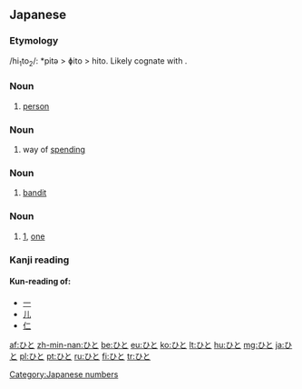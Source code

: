 ==Japanese==

===Etymology===
/hi<sub>1</sub>to<sub>2</sub>/: *pitə > ɸito > hito. Likely cognate with {{term|一|hito|one}}.

===Noun===
{{ja-noun|h|kanji=人|rom=hito}}

# [[person]]

===Noun===
{{ja-noun|h|kanji=費途|rom=hito}}

# way of [[spending]]

===Noun===
{{ja-noun|h|kanji=匪徒|rom=hito}}

# [[bandit]]

===Noun===
{{ja-noun|h|kanji=一|rom=hito}}

# [[1]], [[one]]

===Kanji reading===
{{ja-kanji reading|rom=hito}}

====Kun-reading of:====
* [[一]]
* [[儿]]
* [[仁]]

[[Category:Japanese numbers]]

[[af:ひと]]
[[zh-min-nan:ひと]]
[[be:ひと]]
[[eu:ひと]]
[[ko:ひと]]
[[lt:ひと]]
[[hu:ひと]]
[[mg:ひと]]
[[ja:ひと]]
[[pl:ひと]]
[[pt:ひと]]
[[ru:ひと]]
[[fi:ひと]]
[[tr:ひと]]